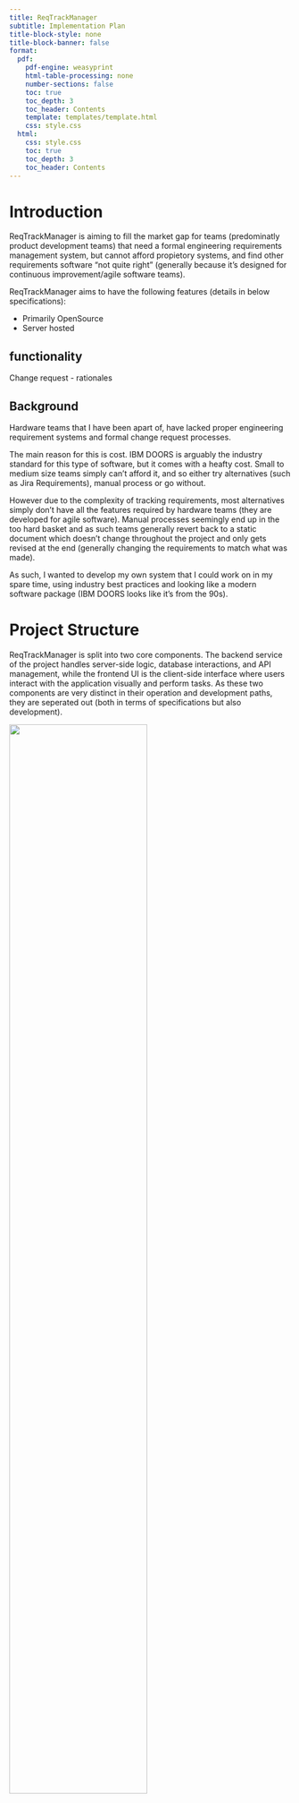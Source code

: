 ```yaml
---
title: ReqTrackManager
subtitle: Implementation Plan
title-block-style: none
title-block-banner: false
format: 
  pdf:
    pdf-engine: weasyprint
    html-table-processing: none
    number-sections: false
    toc: true
    toc_depth: 3
    toc_header: Contents
    template: templates/template.html
    css: style.css
  html:
    css: style.css
    toc: true
    toc_depth: 3
    toc_header: Contents
---
```




# Introduction


ReqTrackManager is aiming to fill the market gap for teams (predominatly product development teams) that need a formal engineering requirements management system, but cannot afford propietory systems, and find other requirements software "not quite right" (generally because it's designed for continuous improvement/agile software teams).

ReqTrackManager aims to have the following features (details in below specifications):

 * Primarily OpenSource
 * Server hosted

## functionality

Change request - rationales



## Background

Hardware teams that I have been apart of, have lacked proper engineering requirement systems and formal change request processes.

The main reason for this is cost. IBM DOORS \cite{ibmdoors} is arguably the industry standard for this type of software, but it comes with a heafty cost. Small to medium size teams simply can't afford it, and so either try alternatives (such as Jira Requirements), manual process or go without.

However due to the complexity of tracking requirements, most alternatives simply don't have all the features required by hardware teams (they are developed for agile software). Manual processes seemingly end up in the too hard basket and as such teams generally revert back to a static document which doesn't change throughout the project and only gets revised at the end (generally changing the requirements to match what was made).

As such, I wanted to develop my own system that I could work on in my spare time, using industry best practices and looking like a modern software package (IBM DOORS looks like it's from the 90s).


# Project Structure
ReqTrackManager is split into two core components. The backend service of the project handles server-side logic, database interactions, and API management, while the frontend UI is the client-side interface where users interact with the application visually and perform tasks. As these two components are very distinct in their operation and development paths, they are seperated out (both in terms of specifications but also development).

![](../figures/architecture/project_structure.svg){.centered-image width=70%}

The interface between the two components will be clearly defined in an OpenAPI specification. This and any other specifications related to multiple components will be seperated into a Cross component specification section.

The database is shown seperately in the the project structure as it will be a seperate service run outside of the backend. Database interaction specifications will be defined in the backend specifications.


# Frontend (User Interface) Interface


UI Views
- Login Page
- View Projects (as tiles)
- Project Overview page
    include:
    - view project components tree
    - Number of requirements
    - Percentage Completed
    - Number of files
    - Number of Change Requests (proposed, approved, rejected)
- View Requirements (multiple) - must be split into components
- View Requirement (Singular) - All details, include history
- Edit Requirement (mostly same as view, but with save button, and modification summary)
- Submit Change Request
- View (Edit) Change Request
    - Depending on status of change request, this view will have discussion attached, and approval buttons will also show
- Edit Project
    - Name
    - Component Prefixes
    - Project Groups (name + description, note if built in or not)
    - Users (table -> email, Project Delegations/Groups (auth groups; "advanced" if has special acls), last view of project)
    - Ability to add users directly to groups
    - Allow project to act as template
- Project Report Setup
    - Project Intro
    - Body Chapters
    - Appendices
- New Project
  - Same as edit, but include "copy template project"
- Edit Project Stages/Versions
  - Table of Stage name, description, status (scoping, in review, Ready for use, Implemented, Archieved)
- Edit Project Groups (multiple)
- Edit Project group (specific)
- Edit Project Files (ie uploads)
- Import/Export Project
- Edit Organisation
    - Edit users (unless managed via SSO)
    - Org Name
- Edit Organisation Advanced
    - Edit mapping of SSO groups and ReqTrackManager groups
    - Edit SMTP settings
    - SSO Connection Settings
- Edit Oranisation Groups (multiple)
- Edit Organisation Group (singular)
- Edit Organisation Shared Files (ie uploads)
- Edit User (org level)
    - User Name
    - Organsiation Groups (table - org group name, group)
    - Project Groups (table - project group name, group)
- Import/Export Organisation
- Server Administrator
    - Add/Remove Organisations (Table of org name, edit and remove, plus button to add new)
    - (Can link to edit organisations, including advanced settings)
- User Preferenes
    - Avatar/User Image
    - Email
    - Full Name
    - Timezone
    - Theme
    - Language
    - Page on login (direct to project, overview, or automatic)
    - Notification Settings

